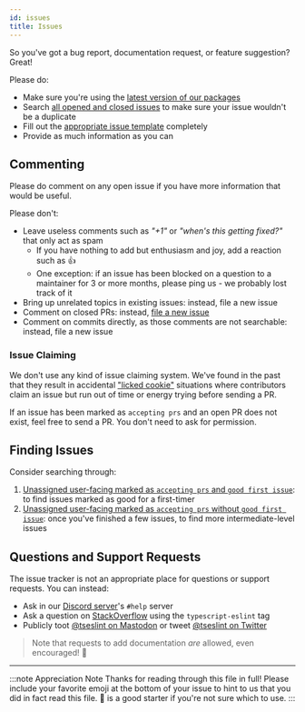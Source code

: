 ```yaml
---
id: issues
title: Issues
---
```


So you've got a bug report, documentation request, or feature suggestion?
Great!

Please do:

- Make sure you're using the [latest version of our packages](https://github.com/typescript-eslint/typescript-eslint/releases)
- Search [all opened and closed issues](https://github.com/typescript-eslint/typescript-eslint/issues?q=is%3Aissue+) to make sure your issue wouldn't be a duplicate
- Fill out the [appropriate issue template](https://github.com/typescript-eslint/typescript-eslint/issues/new/choose) completely
- Provide as much information as you can

## Commenting

Please do comment on any open issue if you have more information that would be useful.

Please don't:

- Leave useless comments such as _"+1"_ or _"when's this getting fixed?"_ that only act as spam
  - If you have nothing to add but enthusiasm and joy, add a reaction such as 👍
  - One exception: if an issue has been blocked on a question to a maintainer for 3 or more months, please ping us - we probably lost track of it
- Bring up unrelated topics in existing issues: instead, file a new issue
- Comment on closed PRs: instead, [file a new issue](#raising-issues)
- Comment on commits directly, as those comments are not searchable: instead, file a new issue

### Issue Claiming

We don't use any kind of issue claiming system.
We've found in the past that they result in accidental ["licked cookie"](https://devblogs.microsoft.com/oldnewthing/20091201-00/?p=15843) situations where contributors claim an issue but run out of time or energy trying before sending a PR.

If an issue has been marked as `accepting prs` and an open PR does not exist, feel free to send a PR.
You don't need to ask for permission.

## Finding Issues

Consider searching through:

1. [Unassigned user-facing marked as `accepting prs` and `good first issue`](https://github.com/typescript-eslint/typescript-eslint/issues?q=is%3Aopen+is%3Aissue+label%3A%22good+first+issue%22+label%3A%22accepting+prs%22+-label%3A%22repo+maintenance%22+no%3Aassignee): to find issues marked as good for a first-timer
2. [Unassigned user-facing marked as `accepting prs` without `good first issue`](https://github.com/typescript-eslint/typescript-eslint/issues?q=is%3Aopen+is%3Aissue+label%3A%22accepting+prs%22+-label%3A%22good+first+issue%22+-label%3A%22repo+maintenance%22+no%3Aassignee): once you've finished a few issues, to find more intermediate-level issues

## Questions and Support Requests

The issue tracker is not an appropriate place for questions or support requests.
You can instead:

- Ask in our [Discord server](https://discord.gg/FSxKq8Tdyg)'s `#help` server
- Ask a question on [StackOverflow](https://stackoverflow.com/questions/tagged/typescript-eslint 'StackOverflow questions tagged with typescript-eslint') using the `typescript-eslint` tag
- Publicly toot [@tseslint on Mastodon](https://fosstodon.org/@tseslint) or tweet [@tseslint on Twitter](https://twitter.com/tseslint)

> Note that requests to add documentation _are_ allowed, even encouraged! 📝

---

:::note Appreciation Note
Thanks for reading through this file in full!
Please include your favorite emoji at the bottom of your issue to hint to us that you did in fact read this file.
💖 is a good starter if you're not sure which to use.
:::
